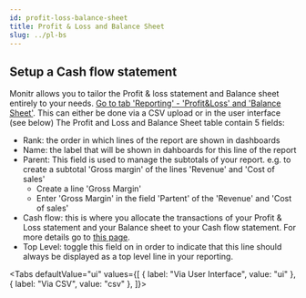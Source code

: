```yaml
---
id: profit-loss-balance-sheet
title: Profit & Loss and Balance Sheet
slug: ../pl-bs
---
```





## Setup a Cash flow statement
Monitr allows you to tailor the Profit & loss statement and Balance sheet entirely to your needs. [Go to tab 'Reporting' - 'Profit&Loss' and 'Balance Sheet'](https://app.monitr.be/dashboard/organisations/entities/definitions/mapping).
This can either be done via a CSV upload or in the user interface (see below)
The Profit and Loss and Balance Sheet table contain 5 fields:
- Rank: the order in which lines of the report are shown in dashboards
- Name: the label that will be shown in dahboards for this line of the report
- Parent: This field is used to manage the subtotals of your report. e.g. to create a subtotal 'Gross margin'  of the lines 'Revenue' and 'Cost of sales'
    - Create a line 'Gross Margin'
    - Enter 'Gross Margin' in the field 'Partent' of the 'Revenue' and 'Cost of sales'
- Cash flow: this is where you allocate the transactions of your Profit & Loss statement and your Balance sheet to your Cash flow statement. For more details go to [this page](./cash-flow).
- Top Level: toggle this field on in order to indicate that this line should always be displayed as a top level line in your reporting.

<Tabs
  defaultValue="ui"
  values={[
    { label: "Via User Interface", value: "ui" },
    { label: "Via CSV", value: "csv" },
  ]}>
<TabItem value="csv">
    <PLBSTabCSV />
</TabItem>
<TabItem value="ui">
    <PLBSTabUI />
</TabItem>
</Tabs>